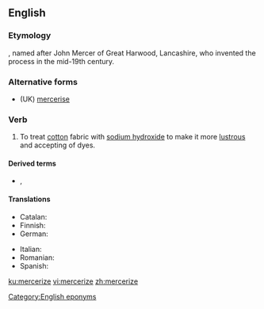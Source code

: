 ==English==
{{wikipedia|Mercerised cotton}}

===Etymology===
{{suffix|en|Mercer|ize}}, named after John Mercer of Great Harwood, Lancashire, who invented the process in the mid-19th century.

===Alternative forms===
* (UK) [[mercerise]]

===Verb===
{{en-verb|mercerizes|mercerizing|mercerized|mercerized}}

# To treat [[cotton]] fabric with [[sodium hydroxide]] to make it more [[lustrous]] and accepting of dyes.

====Derived terms====
* {{l|en|mercerisation}}, {{l|en|mercerization}}

====Translations====
{{trans-top|to treat cotton with NaOH}}
* Catalan: {{t+|ca|merceritzar}}
* Finnish: {{t|fi|merseroida}}
* German: {{t+|de|merzerisieren}}
{{trans-mid}}
* Italian: {{t|it|mercerizzare}}
* Romanian: {{t+|ro|merceriza}}
* Spanish: {{t+|es|mercerizar}}
{{trans-bottom}}

[[Category:English eponyms]]

[[ku:mercerize]]
[[vi:mercerize]]
[[zh:mercerize]]